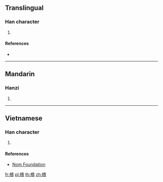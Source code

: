 ==Translingual==

===Han character===
{{Han char|rn=75|rad=木|as=11|sn=15|four=45986|canj=DQMC|ids=⿰木責}}

# {{defn|Han|sort=木11}}

====References====
* {{Han ref|kx=0549.210|dkj=15420|dj=0937.160|hdz=21272.030|uh=6A0D|ud=27149|bh=E5E3|bd=58851}}

----

==Mandarin==

===Hanzi===
{{cmn-hanzi|pin=[[zé]] ([[ze2]])|wg=tse<sup>2</sup>}}

# {{defn|lang=cmn|sort=木11}}

----

==Vietnamese==

===Han character===
{{vi-readings|rs=木11| hanviet = tích}}

# {{defn|lang=vi|sort=木11}}

====References====
*[http://nomfoundation.org/common/nom_details.php?codepoint=6a0d Nom Foundation]

[[fr:樍]]
[[pl:樍]]
[[th:樍]]
[[zh:樍]]